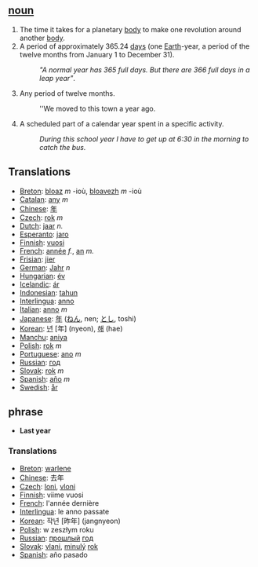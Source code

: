 ==[[noun]]==

# The time it takes for a planetary [[body]] to make one revolution around another [[body]].
# A period of approximately 365.24 [[day]]s (one [[Earth]]-year, a period of  the twelve months from January 1 to December 31).
#:'' "A normal year has 365 full days. But there are 366 full days in a leap year" ''.
#Any period of twelve months. 
#:''We moved to this town a year ago. 
#A scheduled part of a calendar year spent in a specific activity. 
#:''During this school year I have to get up at 6:30 in the morning to catch the bus.''

==Translations==
*[[Breton]]: [[bloaz]] ''m'' -ioù, [[bloavezh]] ''m'' -ioù
*[[Catalan]]: [[any]] ''m''
*[[Chinese]]: [[年]]
*[[Czech]]: [[rok]] ''m''
*[[Dutch]]: [[jaar]] ''n.''
*[[Esperanto]]: [[jaro]]
*[[Finnish]]: [[vuosi]]
*[[French]]: [[année]] ''f.'', [[an]] ''m.''
*[[Frisian]]: [[jier]]
*[[German]]: [[Jahr]] ''n''
*[[Hungarian]]: [[év]]
*[[Icelandic]]: [[ár]]
*[[Indonesian]]: [[tahun]]
*[[Interlingua]]: [[anno]]
*[[Italian]]: [[anno]] ''m''
*[[Japanese]]: [[年]] ([[ねん]], nen; [[とし]], toshi)
*[[Korean]]: [[년]] [年] (nyeon), [[해]] (hae)
*[[Manchu]]: [[aniya]]
*[[Polish]]: [[rok]] ''m''
*[[Portuguese]]: [[ano]] ''m''
*[[Russian]]: [[год]]
*[[Slovak]]: [[rok]] ''m''
*[[Spanish]]: [[año]] ''m''
*[[Swedish]]: [[år]]

== phrase ==

*'''Last year'''

===Translations===
*[[Breton]]: [[warlene]]
*[[Chinese]]: 去年
*[[Czech]]: [[loni]], [[vloni]]
*[[Finnish]]: viime vuosi
*[[French]]: l'année dernière
*[[Interlingua]]: le anno passate
*[[Korean]]: 작년 [昨年] (jangnyeon)
*[[Polish]]: w zeszłym roku
*[[Russian]]: [[прошлый]] [[год]]
*[[Slovak]]: [[vlani]], [[minulý]] [[rok]]
*[[Spanish]]: año pasado